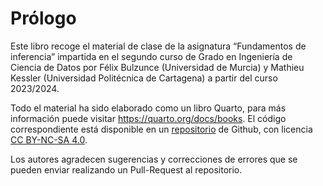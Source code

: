 # Prólogo {.unnumbered}

Este libro recoge el material de clase de la asignatura "Fundamentos de inferencia" impartida en el segundo curso de Grado en Ingeniería de Ciencia de Datos por Félix Bulzunce (Universidad de Murcia) y Mathieu Kessler (Universidad Politécnica de Cartagena) a partir del curso 2023/2024.

Todo el material ha sido elaborado como un libro Quarto, para más información puede visitar <https://quarto.org/docs/books>. El código correspondiente está disponible en un [repositorio](https://github.com/mkesslerct/fundamentos_inferencia) de Github, con licencia [CC BY-NC-SA 4.0](https://creativecommons.org/licenses/by-nc-sa/4.0/).

Los autores agradecen sugerencias y correcciones de errores que se pueden enviar realizando un Pull-Request al repositorio.
